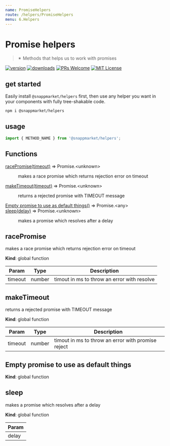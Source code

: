 ```yaml
---
name: PromiseHelpers
route: /helpers/PromiseHelpers
menu: 6.Helpers
---
```



# Promise helpers
> ✴ Methods that helps us to work with promises

[![version](https://img.shields.io/npm/v/@snappmarket/helpers.svg?style=flat-square)](https://www.npmjs.com/package/@snappmarket/helpers)
[![downloads](https://img.shields.io/npm/dm/@snappmarket/helpers.svg?style=flat-square)](https://www.npmtrends.com/@snappmarket/helpers)
[![PRs Welcome](https://img.shields.io/badge/PRs-welcome-brightgreen.svg?style=flat-square)](http://makeapullrequest.com)
[![MIT License](https://img.shields.io/npm/l/@snappmarket/helpers.svg?style=flat-square)](https://github.com/snappmarket/frontend-toolbox/blob/develop/packages/ui/index.mdx)

## get started

Easily install `@snappmarket/helpers` first, then use any helper you want in your components with fully
tree-shakable code.

```bash
npm i @snappmarket/helpers
```


## usage
```javascript
import { METHOD_NAME } from '@snappmarket/helpers';
```

<!-- doc -->
## Functions

<dl>
<dt><a href="#racePromise">racePromise(timeout)</a> ⇒ Promise.&lt;unknown&gt;</dt>
<dd><p>makes a race promise which returns rejection error on timeout</p>
</dd>
<dt><a href="#makeTimeout">makeTimeout(timeout)</a> ⇒ Promise.&lt;unknown&gt;</dt>
<dd><p>returns a rejected promise with TIMEOUT message</p>
</dd>
<dt><a href="#Empty promise to use as default things">Empty promise to use as default things()</a> ⇒ Promise.&lt;any&gt;</dt>
<dd></dd>
<dt><a href="#sleep">sleep(delay)</a> ⇒ Promise.&lt;unknown&gt;</dt>
<dd><p>makes a promise which resolves after a delay</p>
</dd>
</dl>

<a name="racePromise"></a>

## racePromise
makes a race promise which returns rejection error on timeout

**Kind**: global function

| Param | Type | Description |
| --- | --- | --- |
| timeout | number | timout in ms to throw an error with resolve |

<a name="makeTimeout"></a>

## makeTimeout
returns a rejected promise with TIMEOUT message

**Kind**: global function

| Param | Type | Description |
| --- | --- | --- |
| timeout | number | timout in ms to throw an error with promise reject |

<a name="Empty promise to use as default things"></a>

## Empty promise to use as default things
**Kind**: global function
<a name="sleep"></a>

## sleep
makes a promise which resolves after a delay

**Kind**: global function

| Param |
| --- |
| delay |

